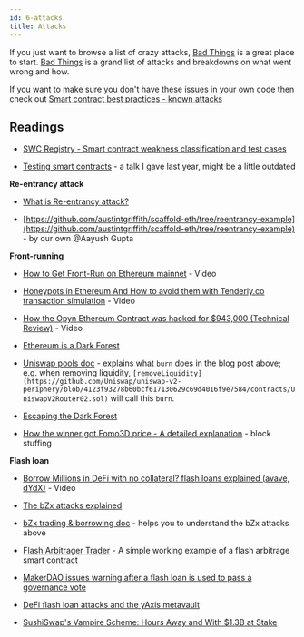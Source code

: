 ```yaml
---
id: 6-attacks
title: Attacks
---
```


If you just want to browse a list of crazy attacks, [Bad Things](https://www.notion.so/72675e93bdb94748b2b980d5b3e1392c) is a great place to start. [Bad Things](https://www.notion.so/72675e93bdb94748b2b980d5b3e1392c) is a grand list of attacks and breakdowns on what went wrong and how.

If you want to make sure you don't have these issues in your own code then check out [Smart contract best practices - known attacks](https://consensys.github.io/smart-contract-best-practices/known_attacks/)


## Readings
- [SWC Registry - Smart contract weakness classification and test cases](https://swcregistry.io/)

- [Testing smart contracts](https://paper.dropbox.com/doc/Testing-Smart-Contracts--BDJwiMz3hUqegqNHWaNLHEXEAg-zNNmL81GmXq9eBaBzzj4M) - a talk I gave last year, might be a little outdated

**Re-entrancy attack**

- [What is Re-entrancy attack?](https://quantstamp.com/blog/what-is-a-re-entrancy-attack)

- [https://github.com/austintgriffith/scaffold-eth/tree/reentrancy-example](https://github.com/austintgriffith/scaffold-eth/tree/reentrancy-example) - by our own @Aayush Gupta

**Front-running**

- [How to Get Front-Run on Ethereum mainnet](https://www.youtube.com/watch?v=UZ-NNd6yjFM) - Video

- [Honeypots in Ethereum And How to avoid them with Tenderly.co transaction simulation](https://www.youtube.com/watch?v=DDn5mksOUCc) - Video

- [How the Opyn Ethereum Contract was hacked for $943,000 (Technical Review)](https://www.youtube.com/watch?v=sMANc7K4lHk) - Video

- [Ethereum is a Dark Forest](https://medium.com/@danrobinson/ethereum-is-a-dark-forest-ecc5f0505dff)

- [Uniswap pools doc](https://uniswap.org/docs/v2/core-concepts/pools/) - explains what `burn` does in the blog post above; e.g. when removing liquidity, `[removeLiquidity](https://github.com/Uniswap/uniswap-v2-periphery/blob/4123f93278b60bcf617130629c69d4016f9e7584/contracts/UniswapV2Router02.sol)` will call this `burn`.

- [Escaping the Dark Forest](https://samczsun.com/escaping-the-dark-forest/)

- [How the winner got Fomo3D price - A detailed explanation](https://medium.com/coinmonks/how-the-winner-got-fomo3d-prize-a-detailed-explanation-b30a69b7813f) - block stuffing

**Flash loan**

- [Borrow Millions in DeFi with no collateral? flash loans explained (avave, dYdX)](https://www.youtube.com/watch?v=mCJUhnXQ76s) - Video

- [The bZx attacks explained](https://www.palkeo.com/en/projets/ethereum/bzx.html#b-the-compound-borrow)

- [bZx trading & borrowing doc](https://docs.bzx.network/fulcrum-integration/trading-borrowing) - helps you to understand the bZx attacks above

- [Flash Arbitrager Trader](https://github.com/fifikobayashi/Flash-Arb-Trader) - A simple working example of a flash arbitrage smart contract

- [MakerDAO issues warning after a flash loan is used to pass a governance vote](https://www.theblockcrypto.com/post/82721/makerdao-issues-warning-after-a-flash-loan-is-used-to-pass-a-governance-vote)

- [DeFi flash loan attacks and the yAxis metavault](https://yaxis.ghost.io/defi-flash-loan-attacks-and-the-yaxis-metavault/)

- [SushiSwap's Vampire Scheme: Hours Away and With $1.3B at Stake](https://thedefiant.substack.com/p/sushiswaps-vampire-scheme-hours-away)
